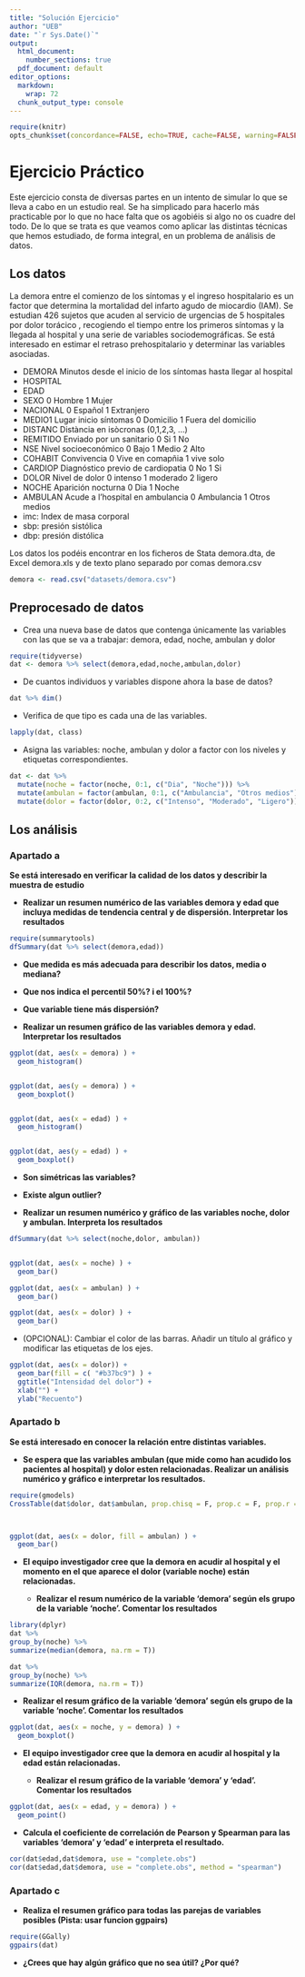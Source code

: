 ---
title: "Solución Ejercicio"
author: "UEB"
date: "`r Sys.Date()`"
output:
  html_document: 
    number_sections: true
  pdf_document: default
editor_options:
  markdown:
    wrap: 72
  chunk_output_type: console
---

```{r setup, include=FALSE}
require(knitr)
opts_chunk$set(concordance=FALSE, echo=TRUE, cache=FALSE, warning=FALSE, error=FALSE, message=TRUE, fig.height=4, size = "footnotesize")
```



# Ejercicio Práctico

Este ejercicio consta de diversas partes en un intento de simular lo que se lleva a cabo en un estudio real. Se ha simplicado para hacerlo más practicable por lo que no hace falta que os agobiéis si algo no os cuadre del todo. De lo que se trata es que veamos como aplicar las distintas técnicas que hemos estudiado, de forma integral, en un problema de análisis de datos.

## Los datos

La demora entre el comienzo de los síntomas y el ingreso hospitalario es un factor que determina la mortalidad del infarto agudo de miocardio (IAM). Se estudian 426 sujetos que acuden al servicio de urgencias de 5 hospitales por dolor torácico , recogiendo el tiempo entre los primeros síntomas y la llegada al hospital y una serie de variables sociodemográficas. Se está interesado en estimar el retraso prehospitalario y determinar las variables asociadas.


* DEMORA	Minutos desde el inicio de los síntomas hasta llegar al hospital	
* HOSPITAL	
* EDAD	
* SEXO	0	Hombre	1	Mujer	
* NACIONAL	0	Español	1	Extranjero	
* MEDIO1	Lugar	inicio	síntomas	0	Domicilio	1	Fuera	del	domicilio	
* DISTANC	Distància	en	isòcronas	(0,1,2,3,	…)	
* REMITIDO	Enviado por	un	sanitario	0	Si	1	No	
* NSE	Nivel	socioeconómico	0	Bajo	1	Medio	2	Alto	
* COHABIT	Convivencia	0	Vive	en	comapñia	1	vive	solo	
* CARDIOP	Diagnóstico	previo	de	cardiopatia	0	No	1	Si	
* DOLOR	Nivel	de	dolor	0	intenso	1	moderado	2	ligero	
* NOCHE	Aparición	nocturna	0	Dia	1	Noche	
* AMBULAN	Acude	a	l’hospital	en	ambulancia	0	Ambulancia	1	Otros medios
* imc: Index de masa corporal
* sbp: presión sistólica
* dbp: presión distólica


Los datos los podéis encontrar en los ficheros de Stata demora.dta, de Excel demora.xls y de texto plano separado por comas demora.csv

```{r , echo=FALSE}
demora <- read.csv("datasets/demora.csv")
```

## Preprocesado de datos

- Crea una nueva base de datos que contenga únicamente las variables con las que se va a trabajar: demora, edad, noche, ambulan y dolor

```{r}
require(tidyverse)
dat <- demora %>% select(demora,edad,noche,ambulan,dolor)
```


- De cuantos individuos y variables dispone ahora la base de datos? 

```{r}
dat %>% dim()
```


- Verifica de que tipo es cada una de las variables. 

```{r}
lapply(dat, class)
```


- Asigna las variables: noche, ambulan y dolor a factor con los niveles y etiquetas correspondientes.

```{r}
dat <- dat %>% 
  mutate(noche = factor(noche, 0:1, c("Dia", "Noche"))) %>% 
  mutate(ambulan = factor(ambulan, 0:1, c("Ambulancia", "Otros medios"))) %>% 
  mutate(dolor = factor(dolor, 0:2, c("Intenso", "Moderado", "Ligero")))
```



## Los análisis

### Apartado a

**Se está interesado en  verificar la calidad de los datos y describir la muestra de estudio**
 
- **Realizar un resumen numérico de las variables demora y edad que incluya medidas de tendencia central y de dispersión. Interpretar los resultados**

```{r}
require(summarytools)
dfSummary(dat %>% select(demora,edad))
```

  - **Que medida es más adecuada para describir los datos, media o mediana?** 
  
  - **Que nos indica el percentil 50%? i el 100%?**
  
  - **Que variable tiene más dispersión?**
  
- **Realizar un resumen gráfico de las variables demora y edad. Interpretar los resultados** 

```{r}
ggplot(dat, aes(x = demora) ) + 
  geom_histogram()


ggplot(dat, aes(y = demora) ) + 
  geom_boxplot()


ggplot(dat, aes(x = edad) ) + 
  geom_histogram()


ggplot(dat, aes(y = edad) ) + 
  geom_boxplot()


```

  
  - **Son simétricas las variables?**
  
  - **Existe algun outlier?**



- **Realizar un resumen numérico y gráfico de las variables noche, dolor y ambulan.  Interpreta los resultados**

```{r}
dfSummary(dat %>% select(noche,dolor, ambulan))


ggplot(dat, aes(x = noche) ) + 
  geom_bar()

ggplot(dat, aes(x = ambulan) ) + 
  geom_bar()

ggplot(dat, aes(x = dolor) ) + 
  geom_bar()

```

  - (OPCIONAL): Cambiar el color de las barras. Añadir un título al gráfico y modificar las etiquetas de los ejes. 

```{r}
ggplot(dat, aes(x = dolor)) + 
  geom_bar(fill = c( "#b37bc9") ) +
  ggtitle("Intensidad del dolor") +
  xlab("") + 
  ylab("Recuento")
```



### Apartado b

**Se está interesado en conocer la relación entre distintas variables.**

- **Se espera que las variables ambulan (que mide como han acudido los pacientes al hospital) y dolor esten relacionadas. Realizar un análisis numérico y gráfico e interpretar los resultados.**


```{r}
require(gmodels)
CrossTable(dat$dolor, dat$ambulan, prop.chisq = F, prop.c = F, prop.r = F)



ggplot(dat, aes(x = dolor, fill = ambulan) ) + 
  geom_bar()
```


- **El equipo investigador cree que la demora en acudir al hospital y el momento en el que aparece el dolor (variable noche) están relacionadas.**

  - **Realizar el resum numérico de la variable ‘demora’ según els grupo de la variable ‘noche’. Comentar los resultados** 
  
```{r}
library(dplyr)
dat %>%
group_by(noche) %>%
summarize(median(demora, na.rm = T))

dat %>%
group_by(noche) %>%
summarize(IQR(demora, na.rm = T))

```

  
  - **Realizar el resum gráfico de la variable ‘demora’ según els grupo de la variable ‘noche’. Comentar los resultados** 
  
```{r}
ggplot(dat, aes(x = noche, y = demora) ) + 
  geom_boxplot()
```
  


- **El equipo investigador cree que la demora en acudir al hospital y la edad están relacionadas.**

  - **Realizar el resum gráfico de la variable ‘demora’  y 'edad'. Comentar los resultados** 
  
```{r}
ggplot(dat, aes(x = edad, y = demora) ) + 
  geom_point()
```
  
  
  - **Calcula el coeficiente de correlación de Pearson y Spearman para las variables 'demora' y ‘edad’ e interpreta el resultado.**
  
```{r}
cor(dat$edad,dat$demora, use = "complete.obs")
cor(dat$edad,dat$demora, use = "complete.obs", method = "spearman")
```
  


### Apartado c

- **Realiza el resumen gráfico para todas las parejas de variables posibles (Pista: usar funcion ggpairs)**

```{r}
require(GGally)
ggpairs(dat)
```


- **¿Crees que hay algún gráfico que no sea útil? ¿Por qué?**



